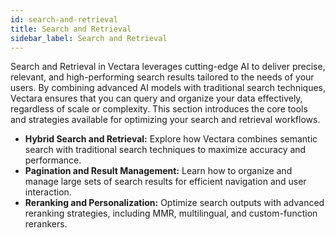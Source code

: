 ```yaml
---
id: search-and-retrieval
title: Search and Retrieval
sidebar_label: Search and Retrieval
---
```



Search and Retrieval in Vectara leverages cutting-edge AI to deliver precise, 
relevant, and high-performing search results tailored to the needs of your 
users. By combining advanced AI models with traditional search techniques, 
Vectara ensures that you can query and organize your data effectively, 
regardless of scale or complexity. This section introduces the core tools and 
strategies available for optimizing your search and retrieval workflows.


* **Hybrid Search and Retrieval:** Explore how Vectara combines semantic search 
with traditional search techniques to maximize accuracy and performance.
* **Pagination and Result Management:** Learn how to organize and manage large 
sets of search results for efficient navigation and user interaction.
* **Reranking and Personalization:** Optimize search outputs with advanced 
reranking strategies, including MMR, multilingual, and custom-function rerankers.
